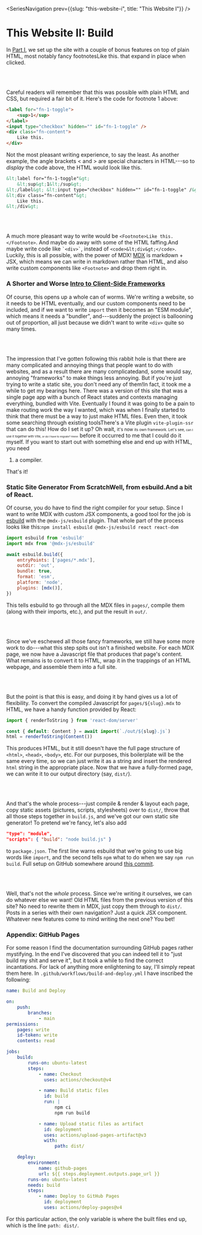 
<SeriesNavigation prev={{slug: "this-website-i", title: "This Website I"}} />

# This Website II: Build

In <a href="this-website-i.html">Part I</a>, we set up the site with a couple of bonus features on top of plain HTML, most notably fancy footnotes<Footnote>Like this.</Footnote> that expand in place when clicked.

<br/><br/>

Careful readers will remember that this was possible with plain HTML and CSS, but required a fair bit of it. Here's the code for footnote 1 above:

```html
<label for="fn-1-toggle">
    <sup>1</sup>
</label>
<input type="checkbox" hidden="" id="fn-1-toggle" />
<div class="fn-content">
    Like this.
</div>
```

Not the most pleasant writing experience, to say the least.
<Footnote>
    As another example, the angle brackets &lt; and &gt; are special characters
    in HTML---so to *display* the code above, the HTML would look
    like this.
```html
&lt;label for="fn-1-toggle"&gt;
    &lt;sup&gt;1&lt;/sup&gt;
&lt;/label&gt; &lt;input type="checkbox" hidden="" id="fn-1-toggle" /&gt;
&lt;div class="fn-content"&gt;
    Like this.
&lt;/div&gt;
```
</Footnote>

<br/><br/>

A much more pleasant way to write would be `<Footnote>Like this.</Footnote>`. And maybe do away with some of the HTML faffing.<Footnote>And maybe write code like `` `<div>` ``, instead of `<code>&lt;div&gt;</code>`.</Footnote> Luckily, this is all possible, with the power of MDX! <a href="https://mdxjs.com/">MDX</a> is markdown + JSX, which means we can write in markdown rather than HTML, and also write custom components like `<Footnote>` and drop them right in.

### A Shorter and Worse <a href="https://developer.mozilla.org/en-US/docs/Learn_web_development/Core/Frameworks_libraries/Introduction">Intro to Client-Side Frameworks</a>

Of course, this opens up a whole can of worms. We're writing a website, so it needs to be HTML eventually, and our custom components need to be included, and if we want to write `import` then it becomes an "ESM module", which means it needs a "bundler", and---suddenly the project is ballooning out of proportion, all just because we didn't want to write `<div>` quite so many times.

<br/><br/>

The impression that I've gotten following this rabbit hole is that there are many complicated and annoying things that people want to do with websites, and as a result there are many complicated<Footnote>and, some would say, annoying</Footnote> "frameworks" to make things less annoying. But if you're just trying to write a static site, you don't need any of them!<Footnote>In fact, it took me a while to get my bearings here. There was a version of this site that was a single page app with a bunch of React states and contexts managing everything, bundled with Vite. Eventually I found it was going to be a pain to make routing work the way I wanted, which was when I finally started to think that there must be a way to just make HTML files. Even then, it took some searching through existing tools<Footnote>There's a Vite plugin `vite-plugin-ssr` that can do this! How do I set it up? Oh wait, <small>it's now <small>its own framework. Let's see, <small>can I use it together with Vite, <small>or do I have to migrate? <small>Hmmm</small></small></small></small></small></Footnote> before it occurred to me that I could do it myself.</Footnote> If you want to start out with something else and end up with HTML, you need

1. a compiler.

That's it!

### Static Site Generator From Scratch<Footnote>Well, from esbuild.<Footnote>And a bit of React.</Footnote></Footnote>

Of course, you do have to find the right compiler for your setup. Since I want to write MDX with custom JSX components, a good tool for the job is <a href="https://esbuild.github.io/">esbuild</a> with the `@mdx-js/esbuild` plugin. That whole part of the process looks like this:<Footnote>`npm install esbuild @mdx-js/esbuild react react-dom`</Footnote>

```js
import esbuild from 'esbuild'
import mdx from '@mdx-js/esbuild'

await esbuild.build({
    entryPoints: ['pages/*.mdx'],
    outdir: 'out',
    bundle: true,
    format: 'esm',
    platform: 'node',
    plugins: [mdx()],
})
```

This tells esbuild to go through all the MDX files in `pages/`, compile them (along with their imports, etc.), and put the result in `out/`.

<br/><br/>

Since we've eschewed all those fancy frameworks, we still have some more work to do---what this step spits out isn't a finished website. For each MDX page, we now have a Javascript file that produces that page's content. What remains is to convert it to HTML, wrap it in the trappings of an HTML webpage, and assemble them into a full site.

<br/><br/>

But the point is that this is easy, and doing it by hand gives us a lot of flexibility. To convert the compiled Javascript for `pages/${slug}.mdx` to HTML, we have a handy function provided by React:
```js
import { renderToString } from 'react-dom/server'

const { default: Content } = await import(`./out/${slug}.js`)
html = renderToString(Content())
```
This produces HTML, but it still doesn't have the full page structure of `<html>`, `<head>`, `<body>`, etc. For our purposes, this boilerplate will be the same every time, so we can just write it as a string and insert the rendered `html` string in the appropriate place. Now that we have a fully-formed page, we can write it to our output directory (say, `dist/`).

<br/><br/>

And that's the whole process---just compile & render & layout each page, copy static assets (pictures, scripts, stylesheets) over to `dist/`, throw that all those steps together in `build.js`, and we've got our own static site generator!
<Footnote comma={true}>
To pretend we're fancy, let's also add
```json
"type": "module",
"scripts": { "build": "node build.js" }
```
to `package.json`. The first line warns esbuild that we're going to use big words like `import`, and the second tells `npm` what to do when we say `npm run build`.
</Footnote>
<Footnote>
Full setup on GitHub somewhere around <a href="https://github.com/smackcrane/notebook/tree/53c23fa179825370d5ab47ae8a2cda0068301ba0">this commit</a>.
</Footnote>

<br/><br/>

Well, that's not the *whole* process. Since we're writing it ourselves, we can do whatever else we want! Old HTML files from the previous version of this site? No need to rewrite them in MDX, just copy them through to `dist/`. Posts in a series with their own navigation? Just a quick JSX component. Whatever new features come to mind writing the next one? You bet!

### Appendix: GitHub Pages

For some reason I find the documentation surrounding GitHub pages rather mystifying. In the end I've discovered that you can indeed tell it to "just build my shit and serve it", but it took a while to find the correct incantations.
<Footnote>
For lack of anything more enlightening to say, I'll simply repeat them here. In `.github/workflows/build-and-deploy.yml` I have inscribed the following:
```yml
name: Build and Deploy

on:
    push:
        branches:
            - main
permissions:
    pages: write
    id-token: write
    contents: read

jobs:
    build:
        runs-on: ubuntu-latest
        steps:
            - name: Checkout
              uses: actions/checkout@v4

            - name: Build static files
              id: build
              run: |
                  npm ci
                  npm run build

            - name: Upload static files as artifact
              id: deployment
              uses: actions/upload-pages-artifact@v3
              with:
                  path: dist/

    deploy:
        environment:
            name: github-pages
            url: ${{ steps.deployment.outputs.page_url }}
        runs-on: ubuntu-latest
        needs: build
        steps:
            - name: Deploy to GitHub Pages
              id: deployment
              uses: actions/deploy-pages@v4
```
For this particular action, the only variable is where the built files end up, which is the line `path: dist/`.
</Footnote>